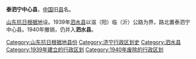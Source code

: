 '''泰泗宁中心县'''，[[中国|中国]]旧[[县|县]]名。

[[山东抗日根据地|山东抗日根据地]]设。1939年[[泗水县|泗水县]]以滋（阳）临（沂）公路为界，路北置泰泗宁中心县。1940年撤销，仍并入'''泗水县'''。 

{{中华民国大陆时期行政区划小作品}}
{{DEFAULTSORT:T}}
[[Category:山东抗日根据地县份|Category:山东抗日根据地县份]]
[[Category:济宁行政区划史|Category:济宁行政区划史]]
[[Category:泗水县|Category:泗水县]]
[[Category:1939年建立的行政区划|Category:1939年建立的行政区划]]
[[Category:1940年废除的行政区划|Category:1940年废除的行政区划]]